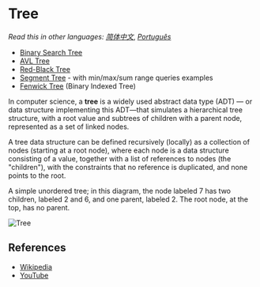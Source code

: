 # Tree

_Read this in other languages:_
[_简体中文_](README.zh-CN),
[_Português_](README.pt-BR)

* [Binary Search Tree](binary-search-tree)
* [AVL Tree](avl-tree)
* [Red-Black Tree](red-black-tree)
* [Segment Tree](segment-tree) - with min/max/sum range queries examples
* [Fenwick Tree](fenwick-tree) (Binary Indexed Tree)

In computer science, a **tree** is a widely used abstract data 
type (ADT) — or data structure implementing this ADT—that 
simulates a hierarchical tree structure, with a root value 
and subtrees of children with a parent node, represented as 
a set of linked nodes.

A tree data structure can be defined recursively (locally) 
as a collection of nodes (starting at a root node), where 
each node is a data structure consisting of a value, 
together with a list of references to nodes (the "children"), 
with the constraints that no reference is duplicated, and none 
points to the root.

A simple unordered tree; in this diagram, the node labeled 7 has
two children, labeled 2 and 6, and one parent, labeled 2. The
root node, at the top, has no parent.

![Tree](https://upload.wikimedia.org/wikipedia/commons/f/f7/Binary_tree.svg)

## References

- [Wikipedia](https://en.wikipedia.org/wiki/Tree_(data_structure))
- [YouTube](https://www.youtube.com/watch?v=oSWTXtMglKE&list=PLLXdhg_r2hKA7DPDsunoDZ-Z769jWn4R8&index=8)

